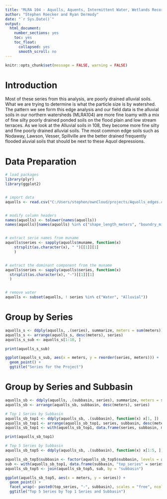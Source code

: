---
title: "MLRA 104 - Aquolls, Aquents, Intermittent Water, Wetlands Recorrelation"
author: "Stephen Roecker and Ryan Dermody"
date: "`r Sys.Date()`"
output: 
  html_document: 
    number_sections: yes
    toc: yes
    toc_float:
      collapsed: yes
      smooth_scroll: no
---

```{r setup, include=FALSE}
knitr::opts_chunk$set(message = FALSE, warning = FALSE)
```

# Introduction

Most of these series from this analysis, are poorly drained alluvial soils.  What we are trying to determine is what the particle size is by watershed. The pattern we see form this edge analysis and our field data is the alluvial soils in our northern watersheds (MLRA104) are more fine loamy with a mix of fine silty poorly drained ponded soils on the flood plain and low stream terraces.  As we look at the Alluvial soils in 108, they become more fine silty and fine poorly drained alluvial soils. The most common edge soils such as Nodaway, Lawson, Vesser, Spillville are the better drained frequently flooded aluvial soils that should be next to these Aquol depressions.


# Data Preparation

```{r}
# load packages
library(plyr)
library(ggplot2)


# import data
aquolls <- read.csv("C:/Users/stephen/ownCloud/projects/Aquolls_edges.csv")


# modify column headers
names(aquolls) <- tolower(names(aquolls))
names(aquolls)[names(aquolls) %in% c("shape_length_meters", "boundry_miles")] <- c("meters", "miles")


# extract serie names from muname
aquolls$series <- sapply(aquolls$muname, function(x) 
    strsplit(as.character(x), " ")[[1]][1]
    )


# extract the dominant component from the muname
aquolls$series <- sapply(aquolls$series, function(x) 
  strsplit(as.character(x), "-")[[1]][1]
  )


# remove water
aquolls <- subset(aquolls, ! series %in% c("Water", "Alluvial"))
```



# Group by Series
```{r}
aquolls_s <- ddply(aquolls, .(series), summarize, meters = sum(meters))
aquolls_s <- arrange(aquolls_s, desc(meters), series)
aquolls_s_sub <- aquolls_s[1:10, ]

print(aquolls_s_sub)

ggplot(aquolls_s_sub, aes(x = meters, y = reorder(series, meters))) + 
  geom_point() +
  ggtitle("Series for the Project")
```



# Group by Series and Subbasin

```{r, fig.height=11, fig.width=8.5}  
aquolls_sb <- ddply(aquolls, .(subbasin, series), summarize, meters = sum(meters))
aquolls_sb <- arrange(aquolls_sb, subbasin, desc(meters), series)

# Top 1 Series by Subbasin
aquolls_sb_top1 <- ddply(aquolls_sb, .(subbasin), function(x) x[1, ])
aquolls_sb_top1 <- arrange(aquolls_sb_top1, series, subbasin, desc(meters))
aquolls_sb_top1 <- with(aquolls_sb_top1, data.frame(series, subbasin, meters))

print(aquolls_sb_top1)

# Top 5 Series by Subbasin
aquolls_sb_top5 <- ddply(aquolls_sb, .(subbasin), function(x) x[1:5, ])

aquolls_sb_top5$subbasin <- factor(aquolls_sb_top5$subbasin, levels = aquolls_sb_top1$subbasin)
sub <- with(aquolls_sb_top1, data.frame(subbasin, "top_series" = series))
aquolls_sb_top5 <- join(aquolls_sb_top5, sub, by = "subbasin")

ggplot(aquolls_sb_top5, aes(x = meters, y = series)) + 
  geom_point() + 
  facet_wrap(~ paste0(top_series, "-", subbasin), scales = "free", ncol = 4) +
  ggtitle("Top 5 Series by Top 1 Series and Subbasin")
```

